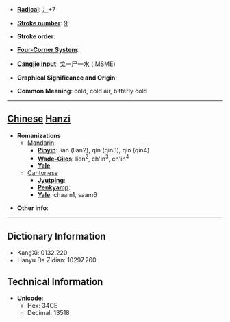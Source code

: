 * '''[[Wiktionary:Chinese radical index| Radical]]''': [[Wiktionary:Chinese radical index 冫|冫]]+7

* '''[[Wiktionary:Chinese total strokes index|Stroke number]]''': [[Wiktionary:Chinese total strokes index 9|9]]

* '''Stroke order''': 

* '''[[Wiktionary:Chinese four corner index|Four-Corner System]]''': 

* '''[[Wiktionary:Chinese Cangjie index|Cangjie input]]''': 戈一尸一水 (IMSME)

* '''Graphical Significance and Origin''': 

* '''Common Meaning''': cold, cold air, bitterly cold

----

== [[Chinese]] [[Hanzi]] ==

* '''Romanizations'''
** [[Mandarin]]:
*** '''[[Pinyin]]''': lián (lian2), qǐn (qin3), qìn (qin4)
*** '''[[Wade-Giles]]''': lien<sup>2</sup>, ch'in<sup>3</sup>, ch'in<sup>4</sup>
*** '''[[Yale]]''': 
**[[Cantonese]]
***'''[[Jyutping]]''':
***'''[[Penkyamp]]''': 
***'''[[Yale]]''': chaam1, saam6

* '''Other info''': 

----

== Dictionary Information ==

* KangXi: 0132.220
* Hanyu Da Zidian: 10297.260

== Technical Information ==

* '''Unicode''':
** Hex: 34CE
** Decimal: 13518